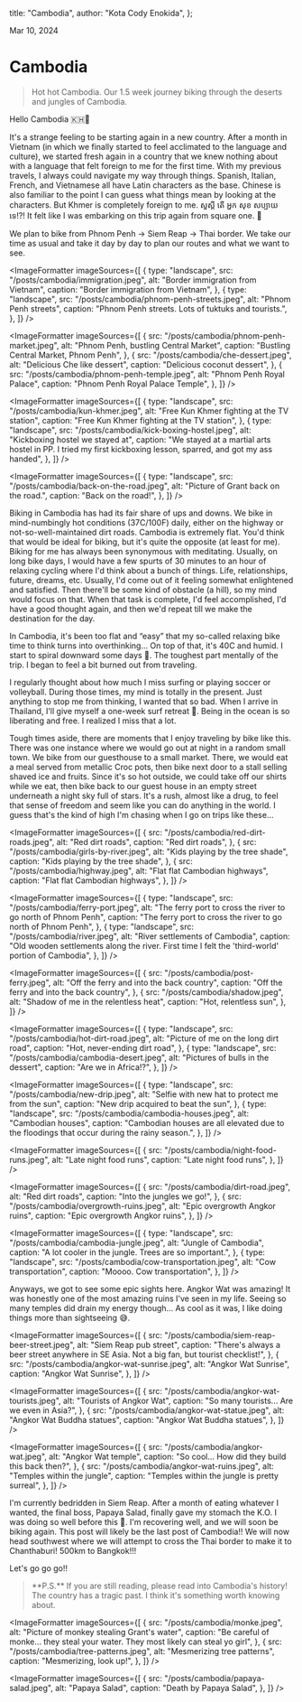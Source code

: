 
  title: "Cambodia",
  author: "Kota Cody Enokida",
};

Mar 10, 2024

# Cambodia

<BlockQuote>
  Hot hot Cambodia. Our 1.5 week journey biking through the deserts and jungles
  of Cambodia.
</BlockQuote>

<HeroImage
  src="/posts/cambodia/not-quite-angkor-wat.jpeg"
  alt="Bakong Temple on the way to Siem Reap"
  caption="Bakong Temple on the way to Siem Reap"
/>

Hello Cambodia 🇰🇭👋

It's a strange feeling to be starting again in a new country. After a month in Vietnam (in which we finally started to feel acclimated to the language and culture), we started fresh again in a country that we knew nothing about with a language that felt foreign to me for the first time. With my previous travels, I always could navigate my way through things. Spanish, Italian, French, and Vietnamese all have Latin characters as the base. Chinese is also familiar to the point I can guess what things mean by looking at the characters. But Khmer is completely foreign to me. សួស្តី តើ អ្នក សុខ សប្បាយ ទេ!?! It felt like I was embarking on this trip again from square one. 🤣

We plan to bike from Phnom Penh -> Siem Reap -> Thai border. We take our time as usual and take it day by day to plan our routes and what we want to see.

<ImageFormatter
  imageSources={[
    {
      type: "landscape",
      src: "/posts/cambodia/immigration.jpeg",
      alt: "Border immigration from Vietnam",
      caption: "Border immigration from Vietnam",
    },
    {
      type: "landscape",
      src: "/posts/cambodia/phnom-penh-streets.jpeg",
      alt: "Phnom Penh streets",
      caption: "Phnom Penh streets. Lots of tuktuks and tourists.",
    },
  ]}
/>

<ImageFormatter
  imageSources={[
    {
      src: "/posts/cambodia/phnom-penh-market.jpeg",
      alt: "Phnom Penh, bustling Central Market",
      caption: "Bustling Central Market, Phnom Penh",
    },
    {
      src: "/posts/cambodia/che-dessert.jpeg",
      alt: "Delicious Che like dessert",
      caption: "Delicious coconut dessert",
    },
    {
      src: "/posts/cambodia/phnom-penh-temple.jpeg",
      alt: "Phnom Penh Royal Palace",
      caption: "Phnom Penh Royal Palace Temple",
    },
  ]}
/>

<ImageFormatter
  imageSources={[
    {
      type: "landscape",
      src: "/posts/cambodia/kun-khmer.jpeg",
      alt: "Free Kun Khmer fighting at the TV station",
      caption: "Free Kun Khmer fighting at the TV station",
    },
    {
      type: "landscape",
      src: "/posts/cambodia/kick-boxing-hostel.jpeg",
      alt: "Kickboxing hostel we stayed at",
      caption:
        "We stayed at a martial arts hostel in PP. I tried my first kickboxing lesson, sparred, and got my ass handed",
    },
  ]}
/>

<ImageFormatter
  imageSources={[
    {
      type: "landscape",
      src: "/posts/cambodia/back-on-the-road.jpeg",
      alt: "Picture of Grant back on the road.",
      caption: "Back on the road!",
    },
  ]}
/>

Biking in Cambodia has had its fair share of ups and downs. We bike in mind-numbingly hot conditions (37C/100F) daily, either on the highway or not-so-well-maintained dirt roads. Cambodia is extremely flat. You'd think that would be ideal for biking, but it's quite the opposite (at least for me). Biking for me has always been synonymous with meditating. Usually, on long bike days, I would have a few spurts of 30 minutes to an hour of relaxing cycling where I'd think about a bunch of things. Life, relationships, future, dreams, etc. Usually, I'd come out of it feeling somewhat enlightened and satisfied. Then there'll be some kind of obstacle (a hill), so my mind would focus on that. When that task is complete, I'd feel accomplished, I'd have a good thought again, and then we'd repeat till we make the destination for the day.

In Cambodia, it's been too flat and “easy” that my so-called relaxing bike time to think turns into overthinking… On top of that, it's 40C and humid. I start to spiral downward some days 🥲. The toughest part mentally of the trip. I began to feel a bit burned out from traveling.

I regularly thought about how much I miss surfing or playing soccer or volleyball. During those times, my mind is totally in the present. Just anything to stop me from thinking, I wanted that so bad. When I arrive in Thailand, I'll give myself a one-week surf retreat 🤣. Being in the ocean is so liberating and free. I realized I miss that a lot.

Tough times aside, there are moments that I enjoy traveling by bike like this. There was one instance where we would go out at night in a random small town. We bike from our guesthouse to a small market. There, we would eat a meal served from metallic Croc pots, then bike next door to a stall selling shaved ice and fruits. Since it's so hot outside, we could take off our shirts while we eat, then bike back to our guest house in an empty street underneath a night sky full of stars. It's a rush, almost like a drug, to feel that sense of freedom and seem like you can do anything in the world. I guess that's the kind of high I'm chasing when I go on trips like these…

<ImageFormatter
  imageSources={[
    {
      src: "/posts/cambodia/red-dirt-roads.jpeg",
      alt: "Red dirt roads",
      caption: "Red dirt roads",
    },
    {
      src: "/posts/cambodia/girls-by-river.jpeg",
      alt: "Kids playing by the tree shade",
      caption: "Kids playing by the tree shade",
    },
    {
      src: "/posts/cambodia/highway.jpeg",
      alt: "Flat flat Cambodian highways",
      caption: "Flat flat Cambodian highways",
    },
  ]}
/>

<ImageFormatter
  imageSources={[
    {
      type: "landscape",
      src: "/posts/cambodia/ferry-port.jpeg",
      alt: "The ferry port to cross the river to go north of Phnom Penh",
      caption: "The ferry port to cross the river to go north of Phnom Penh",
    },
    {
      type: "landscape",
      src: "/posts/cambodia/river.jpeg",
      alt: "River settlements of Cambodia",
      caption:
        "Old wooden settlements along the river. First time I felt the 'third-world' portion of Cambodia",
    },
  ]}
/>

<ImageFormatter
  imageSources={[
    {
      src: "/posts/cambodia/post-ferry.jpeg",
      alt: "Off the ferry and into the back country",
      caption: "Off the ferry and into the back country",
    },
    {
      src: "/posts/cambodia/shadow.jpeg",
      alt: "Shadow of me in the relentless heat",
      caption: "Hot, relentless sun",
    },
  ]}
/>

<ImageFormatter
  imageSources={[
    {
      type: "landscape",
      src: "/posts/cambodia/hot-dirt-road.jpeg",
      alt: "Picture of me on the long dirt road",
      caption: "Hot, never-ending dirt road",
    },
    {
      type: "landscape",
      src: "/posts/cambodia/cambodia-desert.jpeg",
      alt: "Pictures of bulls in the dessert",
      caption: "Are we in Africa!?",
    },
  ]}
/>

<ImageFormatter
  imageSources={[
    {
      type: "landscape",
      src: "/posts/cambodia/new-drip.jpeg",
      alt: "Selfie with new hat to protect me from the sun",
      caption: "New drip acquired to beat the sun",
    },
    {
      type: "landscape",
      src: "/posts/cambodia/cambodia-houses.jpeg",
      alt: "Cambodian houses",
      caption:
        "Cambodian houses are all elevated due to the floodings that occur during the rainy season.",
    },
  ]}
/>

<ImageFormatter
  imageSources={[
    {
      src: "/posts/cambodia/night-food-runs.jpeg",
      alt: "Late night food runs",
      caption: "Late night food runs",
    },
  ]}
/>

<ImageFormatter
  imageSources={[
    {
      src: "/posts/cambodia/dirt-road.jpeg",
      alt: "Red dirt roads",
      caption: "Into the jungles we go!",
    },
    {
      src: "/posts/cambodia/overgrowth-ruins.jpeg",
      alt: "Epic overgrowth Angkor ruins",
      caption: "Epic overgrowth Angkor ruins",
    },
  ]}
/>

<ImageFormatter
  imageSources={[
    {
      type: "landscape",
      src: "/posts/cambodia/cambodia-jungle.jpeg",
      alt: "Jungle of Cambodia",
      caption: "A lot cooler in the jungle. Trees are so important.",
    },
    {
      type: "landscape",
      src: "/posts/cambodia/cow-transportation.jpeg",
      alt: "Cow transportation",
      caption: "Moooo. Cow transportation",
    },
  ]}
/>

Anyways, we got to see some epic sights here. Angkor Wat was amazing! It was honestly one of the most amazing ruins I've seen in my life. Seeing so many temples did drain my energy though… As cool as it was, I like doing things more than sightseeing 😅.

<ImageFormatter
  imageSources={[
    {
      src: "/posts/cambodia/siem-reap-beer-street.jpeg",
      alt: "Siem Reap pub street",
      caption:
        "There's always a beer street anywhere in SE Asia. Not a big fan, but tourist checklist!",
    },
    {
      src: "/posts/cambodia/angkor-wat-sunrise.jpeg",
      alt: "Angkor Wat Sunrise",
      caption: "Angkor Wat Sunrise",
    },
  ]}
/>

<ImageFormatter
  imageSources={[
    {
      src: "/posts/cambodia/angkor-wat-tourists.jpeg",
      alt: "Tourists of Angkor Wat",
      caption: "So many tourists... Are we even in Asia?",
    },
    {
      src: "/posts/cambodia/angkor-wat-statue.jpeg",
      alt: "Angkor Wat Buddha statues",
      caption: "Angkor Wat Buddha statues",
    },
  ]}
/>

<ImageFormatter
  imageSources={[
    {
      src: "/posts/cambodia/angkor-wat.jpeg",
      alt: "Angkor Wat temple",
      caption: "So cool... How did they build this back then?",
    },
    {
      src: "/posts/cambodia/angkor-wat-ruins.jpeg",
      alt: "Temples within the jungle",
      caption: "Temples within the jungle is pretty surreal",
    },
  ]}
/>

I'm currently bedridden in Siem Reap. After a month of eating whatever I wanted, the final boss, Papaya Salad, finally gave my stomach the K.O. I was doing so well before this 🥲. I'm recovering well, and we will soon be biking again. This post will likely be the last post of Cambodia!! We will now head southwest where we will attempt to cross the Thai border to make it to Chanthaburi! 500km to Bangkok!!!

Let's go go go!!

<BlockQuote>
  **P.S.** If you are still reading, please read into Cambodia's history! The
  country has a tragic past. I think it's something worth knowing about.
</BlockQuote>

<ImageFormatter
  imageSources={[
    {
      src: "/posts/cambodia/monke.jpeg",
      alt: "Picture of monkey stealing Grant's water",
      caption:
        "Be careful of monke… they steal your water. They most likely can steal yo girl",
    },
    {
      src: "/posts/cambodia/tree-patterns.jpeg",
      alt: "Mesmerizing tree patterns",
      caption: "Mesmerizing, look up!",
    },
  ]}
/>

<ImageFormatter
  imageSources={[
    {
      src: "/posts/cambodia/papaya-salad.jpeg",
      alt: "Papaya Salad",
      caption: "Death by Papaya Salad",
    },
  ]}
/>
